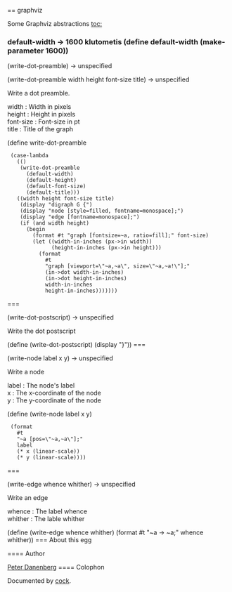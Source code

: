 == graphviz

Some Graphviz abstractions
[[toc:]]
=== {{default-width}}
<parameter>default-width → 1600</parameter>
klutometis
<enscript highlight="scheme">(define default-width (make-parameter 1600))
</enscript>
=== {{write-dot-preamble}}
<procedure>(write-dot-preamble) → unspecified</procedure>
<procedure>(write-dot-preamble width height font-size title) → unspecified</procedure>
Write a dot preamble.
; width : Width in pixels
; height : Height in pixels
; font-size : Font-size in pt
; title : Title of the graph
<enscript highlight="scheme">(define write-dot-preamble
  (case-lambda
    (()
     (write-dot-preamble
       (default-width)
       (default-height)
       (default-font-size)
       (default-title)))
    ((width height font-size title)
     (display "digraph G {")
     (display "node [style=filled, fontname=monospace];")
     (display "edge [fontname=monospace];")
     (if (and width height)
       (begin
         (format #t "graph [fontsize=~a, ratio=fill];" font-size)
         (let ((width-in-inches (px->in width))
               (height-in-inches (px->in height)))
           (format
             #t
             "graph [viewport=\"~a,~a\", size=\"~a,~a!\"];"
             (in->dot width-in-inches)
             (in->dot height-in-inches)
             width-in-inches
             height-in-inches)))))))
</enscript>
=== {{write-dot-postscript}}
<procedure>(write-dot-postscript) → unspecified</procedure>
Write the dot postscript

<enscript highlight="scheme">(define (write-dot-postscript) (display "}"))
</enscript>
=== {{write-node}}
<procedure>(write-node label x y) → unspecified</procedure>
Write a node
; label : The node's label
; x : The x-coordinate of the node
; y : The y-coordinate of the node
<enscript highlight="scheme">(define (write-node label x y)
  (format
    #t
    "~a [pos=\"~a,~a\"];"
    label
    (* x (linear-scale))
    (* y (linear-scale))))
</enscript>
=== {{write-edge}}
<procedure>(write-edge whence whither) → unspecified</procedure>
Write an edge
; whence : The label whence
; whither : The lable whither
<enscript highlight="scheme">(define (write-edge whence whither) (format #t "~a -> ~a;" whence whither))
</enscript>
=== About this egg

==== Author

[[/users/anonymous|Peter Danenberg]]
==== Colophon

Documented by [[/egg/cock|cock]].